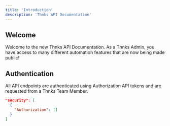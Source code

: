 ```yaml
---
title: 'Introduction'
description: 'Thnks API Documentation'
---
```


## Welcome

Welcome to the new Thnks API Documentation.  As a Thnks Admin, you have access to many different automation features that are now being made public!

## Authentication

All API endpoints are authenticated using Authorization API tokens and are requested from a Thnks Team Member.

```json
"security": [
  {
    "Authorization": []
  }
]
```
